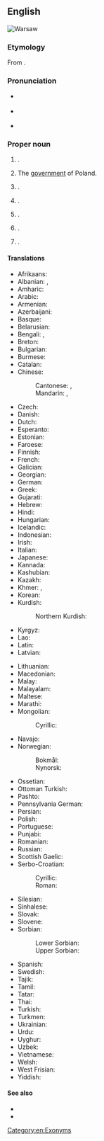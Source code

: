 {{also|warsaw}}
==English==
[[Image:Warszawa srodmiescie poludniowe.jpg|thumb|right|Warsaw]]
{{wikipedia}}
{{slim-wikipedia|Warsaw (disambiguation)#Places|Warsaw (other places)}}

===Etymology===
From {{bor|en|pl|Warszawa}}.

===Pronunciation===
* {{a|UK}} {{IPA|en|/ˈwɔːsɔː/}}
* {{a|US}} {{IPA|en|/ˈwɔɹsɔ/|/ˈwɔɹsɑ/}}
* {{audio|en|en-uk-Warsaw.ogg|Audio (UK)}}

===Proper noun===
{{en-proper noun}}

# {{place|en|capital city|c/Poland|;|capital city|voi/Masovian Voivodeship}}.
# {{lb|en|metonym}} The [[government]] of Poland.
# {{place|en|city/county seat|co/Kosciusko County|s/Indiana|c/USA}}.
# {{place|en|home rule city/county seat|co/Gallatin County|s/Kentucky|c/USA}}.
# {{place|en|city/county seat|co/Benton County|s/Missouri|c/USA}}.
# {{place|en|village/county seat|co/Wyoming County|s/New York|c/USA}}.
# {{place|en|town/county seat|co/Richmond County|s/Virginia|c/USA}}.

====Translations====
{{trans-top|capital city of Poland}}
* Afrikaans: {{t|af|Warskou}}
* Albanian: {{t|sq|Varshavë|f}}, {{t|sq|Varshava|f}} {{qualifier|definite}}
* Amharic: {{t|am|ዋርሶው}}
* Arabic: {{t|ar|وَارْسُو|f|tr=warsō}}
* Armenian: {{t|hy|Վարշավա}}
* Azerbaijani: {{t+|az|Varşava}}
* Basque: {{t+|eu|Varsovia}}
* Belarusian: {{t|be|Варша́ва|f}}
* Bengali: {{t|bn|ওয়ার্সা}}, {{t|bn|ভারশাভা}}
* Breton: {{t|br|Varsovia|f}}
* Bulgarian: {{t|bg|Варша́ва|f}}
* Burmese: {{t|my|ဝါဆော}}
* Catalan: {{t+|ca|Varsòvia|f}}
* Chinese:
*: Cantonese: {{t|yue|華沙}}, {{t|yue|华沙|tr=waa4 saa1}}
*: Mandarin: {{t+|cmn|華沙}}, {{t+|cmn|华沙|tr=Huáshā}}
* Czech: {{t+|cs|Varšava|f}}
* Danish: {{t+|da|Warszawa|n}}
* Dutch: {{t+|nl|Warschau|n}}
* Esperanto: {{t+|eo|Varsovio}}
* Estonian: {{t|et|Varssavi}}
* Faroese: {{t|fo|Varsjava|f}}
* Finnish: {{t+|fi|Varsova}}
* French: {{t+|fr|Varsovie|f}}
* Galician: {{t+|gl|Varsovia}}
* Georgian: {{t|ka|ვარშავა}}
* German: {{t+|de|Warschau|n}}
* Greek: {{t+|el|Βαρσοβία|f}}
* Gujarati: {{t|gu|વૉર્સો}}
* Hebrew: {{t|he|וורשה|f|tr=vársha|alt=וורשה \ וַרְשָׁה}}
* Hindi: {{t|hi|वारसॉ}}
* Hungarian: {{t+|hu|Varsó}}
* Icelandic: {{t|is|Varsjá|f}}
* Indonesian: {{t|id|Warsawa}}
* Irish: {{t|ga|Vársá}}
* Italian: {{t+|it|Varsavia|f}}
* Japanese: {{t+|ja|ワルシャワ|tr=Warushawa}}
* Kannada: {{t|kn|ವಾರ್ಸಾ}}
* Kashubian: {{t|csb|Warszawa|f}}
* Kazakh: {{t|kk|Варшава}}
* Khmer: {{t+|km|វ៉ាសូវី}}, {{t|km|វ៉ារស្សាវ៉ា}}
* Korean: {{t+|ko|^바르샤바}}
* Kurdish:
*: Northern Kurdish: {{t+|kmr|Warşova}}
* Kyrgyz: {{t+|ky|Варшава}}
* Lao: {{t|lo|ວໍຊໍ}}
* Latin: {{t+|la|Varsovia|f}}
* Latvian: {{t|lv|Varšava|f}}
{{trans-mid}}
* Lithuanian: {{t+|lt|Varšuva|f}}
* Macedonian: {{t+|mk|Варшава|f}}
* Malay: {{t|ms|Warsaw}}
* Malayalam: {{t|ml|വാഴ്‌സ}}
* Maltese: {{t|mt|Varsavja|f}}
* Marathi: {{t|mr|वर्झावा}}
* Mongolian:
*: Cyrillic: {{t|mn|Варшав}}
* Navajo: {{t|nv|Wóosoo}}
* Norwegian:
*: Bokmål: {{t+|nb|Warszawa}}
*: Nynorsk: {{t|nn|Warszawa}}
* Ossetian: {{t|os|Варшавӕ}}
* Ottoman Turkish: {{t|ota|وارشاوه|tr=varşava}}
* Pashto: {{t|ps|وارسا|f|tr=wārsā}}
* Pennsylvania German: {{t|pdc|Woarschau}}
* Persian: {{t+|fa|ورشو|tr=varšou}}
* Polish: {{t+|pl|Warszawa|f}}
* Portuguese: {{t+|pt|Varsóvia|f}}
* Punjabi: {{t|pa|ਵਾਰਸਾ}}
* Romanian: {{t+|ro|Varșovia}}
* Russian: {{t+|ru|Варша́ва|f}}
* Scottish Gaelic: {{t|gd|Warszawa}}
* Serbo-Croatian:
*: Cyrillic: {{t|sh|Ва̀ршава|f}}
*: Roman: {{t+|sh|Vàršava|f}}
* Silesian: {{t|szl|Warszawa}}
* Sinhalese: {{t|si|වෝර්සෝ}}
* Slovak: {{t|sk|Varšava|f}}
* Slovene: {{t+|sl|Varšáva|f}}
* Sorbian:
*: Lower Sorbian: {{t|dsb|Waršawa|f}}
*: Upper Sorbian: {{t|hsb|Waršawa|f}}
* Spanish: {{t+|es|Varsovia|f}}
* Swedish: {{t+|sv|Warszawa|n}}
* Tajik: {{t|tg|Варшава}}
* Tamil: {{t|ta|வார்சாவா}}
* Tatar: {{t|tt|Варшава}}
* Thai: {{t|th|วอร์ซอ}}
* Turkish: {{t+|tr|Varşova}}
* Turkmen: {{t|tk|Warşawa}}
* Ukrainian: {{t|uk|Варша́ва|f}}
* Urdu: {{t|ur|وارسا|tr=vārsā}}
* Uyghur: {{t|ug|ۋارشاۋا}}
* Uzbek: {{t|uz|Varshava}}
* Vietnamese: {{t|vi|Vác-sa-va}}
* Welsh: {{t|cy|Warsaw}}
* West Frisian: {{t|fy|Warsjau}}
* Yiddish: {{t|yi|וואַרשע|f}}
{{trans-bottom}}

====See also====
* {{l|en|Varsovian}}
* {{l|en|Warszawa}}

[[Category:en:Exonyms]]